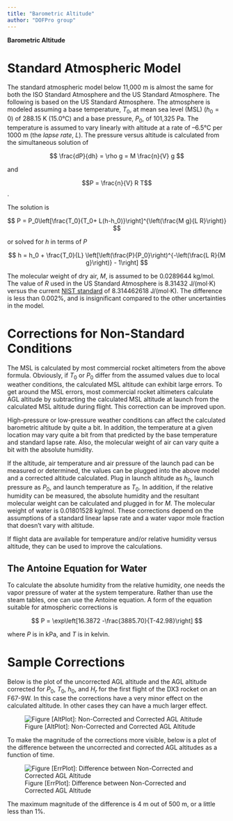```yaml
---
title: "Barometric Altitude"
author: "DOFPro group"
---
```


**Barometric Altitude**

# Standard Atmospheric Model

The standard atmospheric model below 11,000 m is almost the same for both the ISO Standard Atmosphere and the US Standard Atmosphere. The following is based on the US Standard Atmosphere. The atmosphere is modeled assuming a base temperature, $T_0$, at mean sea level (MSL) ($h_0 = 0$) of 288.15 K (15.0°C) and a base pressure, $P_0$, of 101,325 Pa. The temperature is assumed to vary linearly with altitude at a rate of –6.5°C per 1000 m (the *lapse rate*, $L$). The pressure versus altitude is calculated from the simultaneous solution of

$$
\frac{dP}{dh} = \rho g = M \frac{n}{V} g
$$

and

$$P = \frac{n}{V} R T$$.

The solution is

$$
P = P_0\left[\frac{T_0}{T_0+ L(h-h_0)}\right]^{\left(\frac{M g}{L R}\right)}
$$

or solved for $h$ in terms of $P$

$$
h = h_0 + \frac{T_0}{L} \left[\left(\frac{P}{P_0}\right)^{-\left(\frac{L R}{M g}\right)} - 1\right]
$$

The molecular weight of dry air, $M$, is assumed to be 0.0289644 kg/mol. The value of $R$ used in the US Standard Atmosphere is 8.31432 J/(mol⋅K) versus the current [NIST standard](https://physics.nist.gov/cgi-bin/cuu/Value?r%7Csearch_for=molar+gas+constant) of 8.314462618 J/(mol⋅K). The difference is less than 0.002%, and is insignificant compared to the other uncertainties in the model.

# Corrections for Non-Standard Conditions

The MSL is calculated by most commercial rocket altimeters from the above formula. Obviously, if $T_0$ or $P_0$ differ from the assumed values due to local weather conditions, the calculated MSL altitude can exhibit large errors. To get around the MSL errors, most commercial rocket altimeters calculate AGL altitude by subtracting the calculated MSL altitude at launch from the calculated MSL altitude during flight. This correction can be improved upon.

High-pressure or low-pressure weather conditions can affect the calculated barometric altitude by quite a bit. In addition, the temperature at a given location may vary quite a bit from that predicted by the base temperature and standard lapse rate. Also, the molecular weight of air can vary quite a bit with the absolute humidity.

If the altitude, air temperature and air pressure of the launch pad can be measured or determined, the values can be plugged into the above model and a corrected altitude calculated. Plug in launch altitude as $h_0$, launch pressure as $P_0$, and launch temperature as $T_0$. In addition, if the relative humidity can be measured, the absolute humidity and the resultant molecular weight can be calculated and plugged in for $M$. The molecular weight of water is 0.01801528 kg/mol. These corrections depend on the assumptions of a standard linear lapse rate and a water vapor mole fraction that doesn't vary with altitude.

If flight data are available for temperature and/or relative humidity versus altitude, they can be used to improve the calculations.

## The Antoine Equation for Water

To calculate the absolute humidity from the relative humidity, one needs the vapor pressure of water at the system temperature. Rather than use the steam tables, one can use the Antoine equation. A form of the equation suitable for atmospheric corrections is

$$
P = \exp\left[16.3872 -\frac{3885.70}{T-42.98}\right]
$$

where $P$ is in kPa, and $T$ is in kelvin.

# Sample Corrections

Below is the plot of the uncorrected AGL altitude and the AGL altitude corrected for $P_0$, $T_0$, $h_0$, and $H_r$ for the first flight of the DX3 rocket on an F67-9W. In this case the corrections have a very minor effect on the calculated altitude. In other cases they can have a much larger effect.

![Figure \[AltPlot\]: Non-Corrected and Corrected AGL Altitude](images/CorrectedAltitude.png)

To make the magnitude of the corrections more visible, below is a plot of the difference between the uncorrected and corrected AGL altitudes as a function of time.

![Figure \[ErrPlot\]: Difference between Non-Corrected and Corrected AGL Altitude](images/ErrAGLAltitude.png)

The maximum magnitude of the difference is 4 m out of 500 m, or a little less than 1%.
